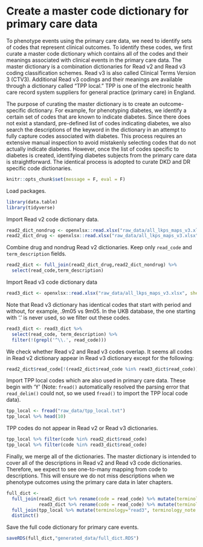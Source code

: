 # Create a master code dictionary for primary care data {#make-code-dictionary}

To phenotype events using the primary care data, we need to identify sets of codes that represent clinical outcomes. To identify these codes, we first curate a master code dictionary which contains all of the codes and their meanings associated with clinical events in the primary care data. The master dictionary is a combination dictionaries for Read v2 and Read v3 coding classification schemes. Read v3 is also called Clinical Terms Version 3 (CTV3). Additional Read v3 codings and their meanings are available through a dictionary called "TPP local." TPP is one of the electronic health care record system suppliers for general practice (primary care) in England.

The purpose of curating the master dictionary is to create an outcome-specific dictionary. For example, for phenotyping diabetes, we identify a certain set of codes that are known to indicate diabetes. Since there does not exist a standard, pre-defined list of codes indicating diabetes, we also search the descriptions of the keyword in the dictionary in an attempt to fully capture codes associated with diabetes. This process requires an extensive manual inspection to avoid mistakenly selecting codes that do not actually indicate diabetes. However, once the list of codes specific to diabetes is created, identifying diabetes subjects from the primary care data is straightforward. The identical process is adopted to curate DKD and DR specific code dictionaries.

```r
knitr::opts_chunk$set(message = F, eval = F)
```

Load packages.
```r
library(data.table)
library(tidyverse)
```

Import Read v2 code dictionary data.
```r
read2_dict_nondrug <- openxlsx::read.xlsx("raw_data/all_lkps_maps_v3.xlsx", sheet = "read_v2_lkp")
read2_dict_drug <- openxlsx::read.xlsx("raw_data/all_lkps_maps_v3.xlsx", sheet = "read_v2_drugs_lkp")
```

Combine drug and nondrug Read v2 dictionaries. Keep only `read_code` and `term_description` fields.
```r
read2_dict <- full_join(read2_dict_drug,read2_dict_nondrug) %>%
  select(read_code,term_description)
```

Import Read v3 code dictionary data
```r
read3_dict <- openxlsx::read.xlsx("raw_data/all_lkps_maps_v3.xlsx", sheet = "read_ctv3_lkp")
```

Note that Read v3 dictionary has identical codes that start with period and without, for example, .9m05 vs 9m05. In the UKB database, the one starting with '.' is never used, so we filter out these codes.
```r
read3_dict <- read3_dict %>% 
  select(read_code, term_description) %>%
  filter(!(grepl('^\\.', read_code)))
```

We check whether Read v2 and Read v3 codes overlap. It seems all codes in Read v2 dictionary appear in Read v3 dictionary except for the following:
```r
read2_dict$read_code[!(read2_dict$read_code %in% read3_dict$read_code)]
```

Import TPP local codes which are also used in primary care data. These begin with 'Y' (Note: `fread()` automatically resolved the parsing error that `read_delim()` could not, so we used `fread()` to import the TPP local code data).
```r
tpp_local <- fread("raw_data/tpp_local.txt")
tpp_local %>% head(10)
```

TPP codes do not appear in Read v2 or Read v3 dictionaries.
```r
tpp_local %>% filter(code %in% read2_dict$read_code)
tpp_local %>% filter(code %in% read3_dict$read_code)
```

Finally, we merge all of the dictionaries. The master dictionary is intended to cover all of the descriptions in Read v2 and Read v3 code dictionaries. Therefore, we expect to see one-to-many mapping from code to descriptions. This will ensure we do not miss descriptions when we phenotype outcomes using the primary care data in later chapters.
```r
full_dict <- 
  full_join(read2_dict %>% rename(code = read_code) %>% mutate(terminology="read2"),
            read3_dict %>% rename(code = read_code) %>% mutate(terminology="read3")) %>%
  full_join(tpp_local %>% mutate(terminology="read3", terminology_note = "TPP Local Code")) %>%
  distinct()
```

Save the full code dictionary for primary care events.
```r
saveRDS(full_dict,"generated_data/full_dict.RDS")
```


